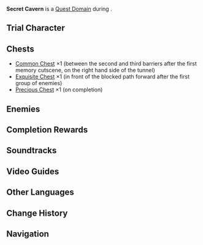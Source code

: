 {{Domain Infobox
|image        = Domain Secret Cavern.png
|type         = Quest
|description  = Ilyas guided you here. It seems to be the place where Siraj does his experiments...
|quest        = Pride and Prejudice
|quest_type   = Story
|region       = Sumeru
|area         = Ashavan Realm
|recLevel     = 
|recElements  = Dendro,Electro
|trial        = Alhaitham
}}
'''Secret Cavern''' is a [[Quest Domain]] during {{Quest|Pride and Prejudice}}.

==Trial Character==
{{Trial Character
|wl                      = 6, 8<!-- comma array of world levels included (e.g. "5, 7, 8") -->
|character_name          = Alhaitham
|character_outfit        = 
<!-- WL 8 Stats-->
|character_level8        = 90
|constellation8          = 3
|weapon_name8            = Light of Foliar Incision
|weapon_level8           = 90
|refinement8             = 1
|artifact_flower8        = Royal Flora
|artifact_feather8       = Royal Plume
|artifact_sands8         = Royal Pocket Watch
|artifact_goblet8        = Royal Silver Urn
|artifact_circlet8       = Royal Masque
|set1_8                  = Noblesse Oblige
|set1_piece_bonus_8      = 4
|artifact_level8         = 20
|normal_attack_talent8   = 8
|elemental_skill_talent8 = 11
|elemental_burst_talent8 = 8
|hp8                     = 27,632
|atk8                    = 1,804
|def8                    = 926
|em8                     = 105
|crit_rate8              = 61.1%
|crit_dmg8               = 180.1%
|er8                     = 135.0%
|dendro_dmg8             = 28.8%
<!-- WL 6 Stats-->
|character_level6        = 82
|constellation6          = 3
|weapon_name6            = Light of Foliar Incision
|weapon_level6           = 82
|refinement6             = 1
|artifact_flower6        = Royal Flora
|artifact_feather6       = Royal Plume
|artifact_sands6         = Royal Pocket Watch
|artifact_goblet6        = Royal Silver Urn
|artifact_circlet6       = Royal Masque
|set1_6                  = Noblesse Oblige
|set1_piece_bonus_6      = 4
|artifact_level6         = 20
|normal_attack_talent6   = 6
|elemental_skill_talent6 = 9
|elemental_burst_talent6 = 6
|hp6                     = 26,452
|atk6                    = 1,729
|def6                    = 876
|em6                     = 105
|crit_rate6              = 61.1%
|crit_dmg6               = 172.4%
|er6                     = 135.0%
|dendro_dmg6             = 28.8%
}}

==Chests==
* [[Common Chest]] ×1 (between the second and third barriers after the first memory cutscene, on the right hand side of the tunnel)
* [[Exquisite Chest]] ×1 (in front of the blocked path forward after the first group of enemies)
* [[Precious Chest]] ×1 (on completion)

==Enemies==
{{Enemy List|1=
Hydro Slime*3;
Large Hydro Slime;
Large Anemo Slime*2;
Electro Whopperflower;
Cryo Whopperflower;
Rishboland Tiger*2;
Floating Hydro Fungus;
Stretchy Anemo Fungus;
Stretchy Electro Fungus*4;
Whirling Pyro Fungus*2;
Winged Dendroshroom*2;
Grounded Geoshroom*2;
Grounded Hydroshroom*3;
Jadeplume Terrorshroom { text = Waswas — Dream of the Spores};
}}

==Completion Rewards==
{{Card|Nagadus Emerald Fragment|1}}
{{Card|Adventurer's Experience|2}}
{{Card|Mystic Enhancement Ore|2}}
{{Card|Mora|10,000}}

==Soundtracks==
{{Soundtracks by Category Table|type=domain}}

==Video Guides==
{{EVT
|video1   = https://youtu.be/1vNWn2X3AIU
|caption1 = Secret Cavern Guide (3 Chests)
}}

==Other Languages==
{{Other Languages
|default_hidden = 1
|en      = Secret Cavern
|zhs     = 隐秘山洞
|zhs_rm  = Yǐnmì Shāndòng
|zht     = 隱秘山洞
|zht_rm  = Yǐnmì Shāndòng
|ja      = 隠されし洞窟
|ja_rm   = Kakusareshi Doukutsu
|ko      = 비밀 산굴
|es      = Cueva secreta
|fr      = Caverne secrète
|ru      = Тайная пещера
|th      = ถ้ำลับ
|th_rm   = Tham Lap
|vi      = Hang Động Bí Ẩn
|de      = Geheime Höhle
|id      = Secret Cavern
|pt      = Caverna Secreta
|tr      = Gizli Mağara
|it      = Caverna segreta
}}

==Change History==
{{Change History|3.4}}

==Navigation==
{{Domain Navbox|Temporary}}